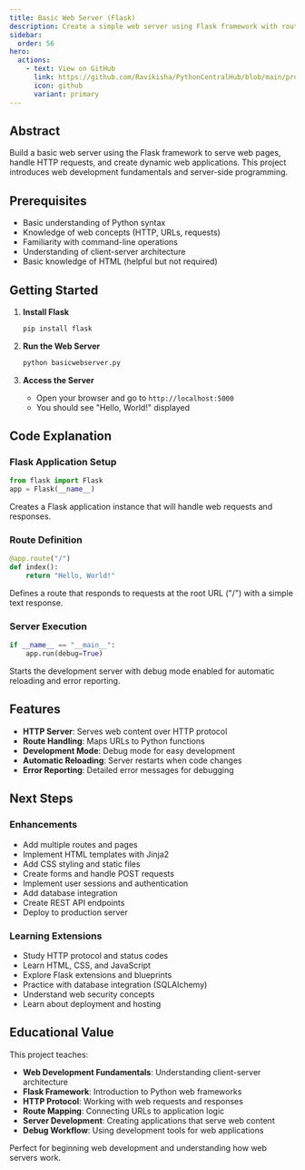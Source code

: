 ```yaml
---
title: Basic Web Server (Flask)
description: Create a simple web server using Flask framework with routes and dynamic content
sidebar:
  order: 56
hero:
  actions:
    - text: View on GitHub
      link: https://github.com/Ravikisha/PythonCentralHub/blob/main/projects/beginners/basicwebserver.py
      icon: github
      variant: primary
---
```


## Abstract

Build a basic web server using the Flask framework to serve web pages, handle HTTP requests, and create dynamic web applications. This project introduces web development fundamentals and server-side programming.

## Prerequisites

- Basic understanding of Python syntax
- Knowledge of web concepts (HTTP, URLs, requests)
- Familiarity with command-line operations
- Understanding of client-server architecture
- Basic knowledge of HTML (helpful but not required)

## Getting Started

<Steps>

1. **Install Flask**
   ```bash
   pip install flask
   ```

2. **Run the Web Server**
   ```bash
   python basicwebserver.py
   ```

3. **Access the Server**
   - Open your browser and go to `http://localhost:5000`
   - You should see "Hello, World!" displayed

</Steps>

## Code Explanation

### Flask Application Setup
```python title="basicwebserver.py" showLineNumbers{1}
from flask import Flask
app = Flask(__name__)
```

Creates a Flask application instance that will handle web requests and responses.

### Route Definition
```python title="basicwebserver.py" showLineNumbers{1}
@app.route("/")
def index():
    return "Hello, World!"
```

Defines a route that responds to requests at the root URL ("/") with a simple text response.

### Server Execution
```python title="basicwebserver.py" showLineNumbers{1}
if __name__ == "__main__":
    app.run(debug=True)
```

Starts the development server with debug mode enabled for automatic reloading and error reporting.

## Features

- **HTTP Server**: Serves web content over HTTP protocol
- **Route Handling**: Maps URLs to Python functions
- **Development Mode**: Debug mode for easy development
- **Automatic Reloading**: Server restarts when code changes
- **Error Reporting**: Detailed error messages for debugging

## Next Steps

### Enhancements
- Add multiple routes and pages
- Implement HTML templates with Jinja2
- Add CSS styling and static files
- Create forms and handle POST requests
- Implement user sessions and authentication
- Add database integration
- Create REST API endpoints
- Deploy to production server

### Learning Extensions
- Study HTTP protocol and status codes
- Learn HTML, CSS, and JavaScript
- Explore Flask extensions and blueprints
- Practice with database integration (SQLAlchemy)
- Understand web security concepts
- Learn about deployment and hosting

## Educational Value

This project teaches:
- **Web Development Fundamentals**: Understanding client-server architecture
- **Flask Framework**: Introduction to Python web frameworks
- **HTTP Protocol**: Working with web requests and responses
- **Route Mapping**: Connecting URLs to application logic
- **Server Development**: Creating applications that serve web content
- **Debug Workflow**: Using development tools for web applications

Perfect for beginning web development and understanding how web servers work.
